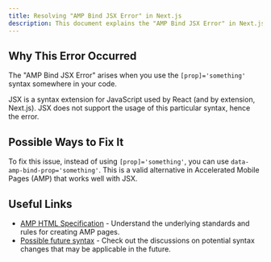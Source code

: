 ```yaml
---
title: Resolving "AMP Bind JSX Error" in Next.js
description: This document explains the "AMP Bind JSX Error" in Next.js and provides a valid solution to resolve it.
---
```


## Why This Error Occurred

The "AMP Bind JSX Error" arises when you use the `[prop]='something'` syntax somewhere in your code.

JSX is a syntax extension for JavaScript used by React (and by extension, Next.js). JSX does not support the usage of this particular syntax, hence the error.

## Possible Ways to Fix It

To fix this issue, instead of using `[prop]='something'`, you can use `data-amp-bind-prop='something'`. This is a valid alternative in Accelerated Mobile Pages (AMP) that works well with JSX.

## Useful Links

- [AMP HTML Specification](https://www.ampproject.org/docs/fundamentals/spec) - Understand the underlying standards and rules for creating AMP pages.
- [Possible future syntax](https://github.com/ampproject/amphtml/issues/21600) - Check out the discussions on potential syntax changes that may be applicable in the future.
